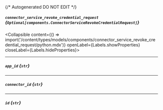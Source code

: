 {/* Autogenerated DO NOT EDIT  */}

##### `connector_service_revoke_credential_request` *{`Optional[components.ConnectorServiceRevokeCredentialRequest]`}*
<Collapsible content={() => import('/content/types/models/components/connector_service_revoke_credential_request/python.mdx')} openLabel={Labels.showProperties} closeLabel={Labels.hideProperties}>
</Collapsible>

---
##### `app_id` *{`str`}*

---
##### `connector_id` *{`str`}*

---
##### `id` *{`str`}*


